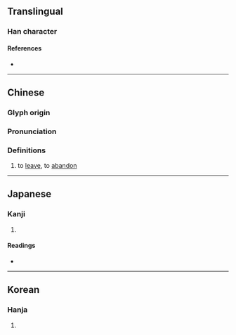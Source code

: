 {{character info}}
==Translingual==

===Han character===
{{Han char|rn=73|rad=曰|as=10|sn=14|four=46727|canj=GIAPV|ids=⿰去曷}}

====References====
* {{Han ref|kx=0504.030|dkj=14311|dj=0879.040|hdz=21528.050|uh=6705|ud=26373|bh=E1F9|bd=57849}}

----

==Chinese==
{{zh-forms}}

===Glyph origin===
{{Han etym}}

===Pronunciation===
{{zh-pron
|m=qiè
|c=kit3
|mc=y
|oc=y
|ma=
|cat=v
}}

===Definitions===
{{zh-hanzi}}

# to [[leave]], to [[abandon]]

----

==Japanese==

===Kanji===
{{ja-kanji|grade=|rs=曰10}}

# {{rfdef|ja|sort=曰10}}

====Readings====
* {{ja-readings|on=[[けつ]] (ketsu), [[けち]] (kechi), [[こち]] (kochi)|kun=[[さる]] (saru)}}

----

==Korean==

===Hanja===
{{ko-hanja|hangeul=걸|eumhun=|rv=geol|mr=kŏl|y=kel}}

# {{rfdef|ko|sort=曰10}}